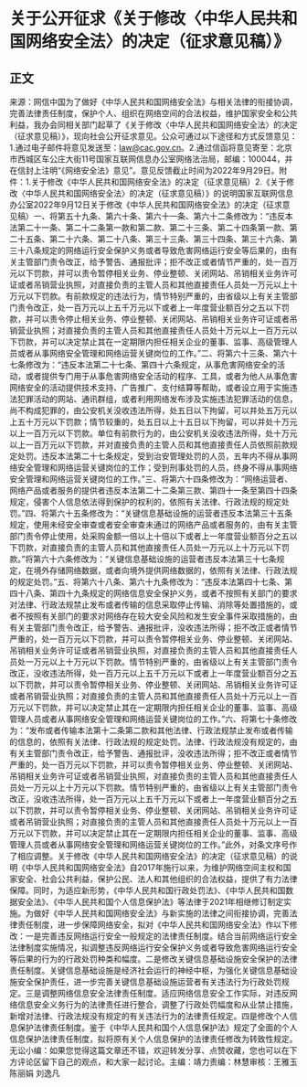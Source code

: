 # 关于公开征求《关于修改〈中华人民共和国网络安全法〉的决定（征求意见稿）》
## 正文
来源：网信中国为了做好《中华人民共和国网络安全法》与相关法律的衔接协调，完善法律责任制度，保护个人、组织在网络空间的合法权益，维护国家安全和公共利益，我办会同相关部门起草了《关于修改〈中华人民共和国网络安全法〉的决定（征求意见稿）》，现向社会公开征求意见。公众可通过以下途径和方式反馈意见：1.通过电子邮件将意见发送至：law@cac.gov.cn。2.通过信函将意见寄至：北京市西城区车公庄大街11号国家互联网信息办公室网络法治局，邮编：100044，并在信封上注明“《网络安全法》意见”。意见反馈截止时间为2022年9月29日。附件：1.关于修改《中华人民共和国网络安全法》的决定（征求意见稿）2.《关于修改〈中华人民共和国网络安全法〉的决定（征求意见稿）》的说明国家互联网信息办公室2022年9月12日关于修改《中华人民共和国网络安全法》的决定（征求意见稿）一、将第五十九条、第六十条、第六十一条、第六十二条修改为：“违反本法第二十一条、第二十二条第一款和第二款、第二十三条、第二十四条第一款、第二十五条、第二十六条、第二十八条、第三十三条、第三十四条、第三十六条、第三十八条规定的网络运行安全保护义务或者导致危害网络运行安全等后果的，由有关主管部门责令改正，给予警告、通报批评；拒不改正或者情节严重的，处一百万元以下罚款，并可以责令暂停相关业务、停业整顿、关闭网站、吊销相关业务许可证或者吊销营业执照，对直接负责的主管人员和其他直接责任人员处一万元以上十万元以下罚款。有前款规定的违法行为，情节特别严重的，由省级以上有关主管部门责令改正，处一百万元以上五千万元以下或者上一年度营业额百分之五以下罚款，并可以责令停止相关业务、停业整顿、关闭网站、吊销相关业务许可证或者吊销营业执照；对直接负责的主管人员和其他直接责任人员处十万元以上一百万元以下罚款，并可以决定禁止其在一定期限内担任相关企业的董事、监事、高级管理人员或者从事网络安全管理和网络运营关键岗位的工作。”二、将第六十三条、第六十七条修改为：“违反本法第二十七条、第四十六条规定，从事危害网络安全的活动，或者提供专门用于从事危害网络安全活动的程序、工具，或者为他人从事危害网络安全的活动提供技术支持、广告推广、支付结算等帮助，或者设立用于实施违法犯罪活动的网站、通讯群组，或者利用网络发布涉及实施违法犯罪活动的信息，尚不构成犯罪的，由公安机关没收违法所得，处五日以下拘留，可以并处五万元以上五十万元以下罚款；情节较重的，处五日以上十五日以下拘留，可以并处十万元以上一百万元以下罚款。单位有前款行为的，由公安机关没收违法所得，处十万元以上一百万元以下罚款，并对直接负责的主管人员和其他直接责任人员依照前款规定处罚。违反本法第二十七条规定，受到治安管理处罚的人员，五年内不得从事网络安全管理和网络运营关键岗位的工作；受到刑事处罚的人员，终身不得从事网络安全管理和网络运营关键岗位的工作。”三、将第六十四条修改为：“网络运营者、网络产品或者服务的提供者违反本法第二十二条第三款、第四十一条至第四十四条规定，侵害个人信息依法得到保护的权利的，依照有关法律、行政法规的规定处罚。”四、将第六十五条修改为：“关键信息基础设施的运营者违反本法第三十五条规定，使用未经安全审查或者安全审查未通过的网络产品或者服务的，由有关主管部门责令停止使用，处采购金额一倍以上十倍以下或者上一年度营业额百分之五以下罚款，对直接负责的主管人员和其他直接责任人员处一万元以上十万元以下罚款。”将第六十六条修改为：“关键信息基础设施的运营者违反本法第三十七条规定，在境外存储网络数据，或者向境外提供网络数据的，依照有关法律、行政法规的规定处罚。”五、将第六十八条、第六十九条修改为：“违反本法第四十七条、第四十八条、第四十九条规定的网络信息安全保护义务，或者不按照有关部门的要求对法律、行政法规禁止发布或者传输的信息采取停止传输、消除等处置措施的，或者不按照有关部门的要求对网络存在较大安全风险和发生安全事件采取措施的，由有关主管部门责令改正，给予警告、通报批评，没收违法所得；拒不改正或者情节严重的，处一百万元以下罚款，并可以责令暂停相关业务、停业整顿、关闭网站、吊销相关业务许可证或者吊销营业执照，对直接负责的主管人员和其他直接责任人员处一万元以上十万元以下罚款。情节特别严重的，由省级以上有关主管部门责令改正，没收违法所得，处一百万元以上五千万元以下或者上一年度营业额百分之五以下罚款，并可以责令暂停相关业务、停业整顿、关闭网站、吊销相关业务许可证或者吊销营业执照；对直接负责的主管人员和其他直接责任人员处十万元以上一百万元以下罚款，并可以决定禁止其在一定期限内担任相关企业的董事、监事、高级管理人员或者从事网络安全管理和网络运营关键岗位的工作。”六、将第七十条修改为：“发布或者传输本法第十二条第二款和其他法律、行政法规禁止发布或者传输的信息的，依照有关法律、行政法规的规定处罚。法律、行政法规没有规定的，由有关主管部门责令改正，给予警告、通报批评，没收违法所得；拒不改正或者情节严重的，处一百万元以下罚款，并可以责令暂停相关业务、停业整顿、关闭网站、吊销相关业务许可证或者吊销营业执照，对直接负责的主管人员和其他直接责任人员处一万元以上十万元以下罚款。情节特别严重的，由省级以上有关主管部门责令改正，没收违法所得，处一百万元以上五千万元以下或者上一年度营业额百分之五以下罚款，并可以责令暂停相关业务、停业整顿、关闭网站、吊销相关业务许可证或者吊销营业执照；对直接负责的主管人员和其他直接责任人员处十万元以上一百万元以下罚款，并可以决定禁止其在一定期限内担任相关企业的董事、监事、高级管理人员或者从事网络安全管理和网络运营关键岗位的工作。”此外，对条文序号作了相应调整。关于修改《中华人民共和国网络安全法》的决定（征求意见稿）的说明《中华人民共和国网络安全法》自2017年施行以来，为维护网络空间主权和国家安全、社会公共利益，保护公民、法人和其他组织的合法权益，提供了有力法律保障。同时，为适应新形势，《中华人民共和国行政处罚法》、《中华人民共和国数据安全法》、《中华人民共和国个人信息保护法》等法律于2021年相继修订制定实施。为做好《中华人民共和国网络安全法》与新实施的法律之间衔接协调，完善法律责任制度，进一步保障网络安全，拟对《中华人民共和国网络安全法》作以下修改：一是完善违反网络运行安全一般规定的法律责任制度。结合当前网络运行安全法律制度实施情况，拟调整违反网络运行安全保护义务或者导致危害网络运行安全等后果的行为的行政处罚种类和幅度。二是修改关键信息基础设施安全保护的法律责任制度。关键信息基础设施是经济社会运行的神经中枢，为强化关键信息基础设施安全保护责任，进一步完善关键信息基础设施运营者有关违法行为行政处罚规定。三是调整网络信息安全法律责任制度。适应网络信息安全工作实际，对违反网络信息安全义务行为的法律责任进行整合，调整了行政处罚幅度和从业禁止措施，新增对法律、行政法规没有规定的有关违法行为的法律责任规定。四是修改个人信息保护法律责任制度。鉴于《中华人民共和国个人信息保护法》规定了全面的个人信息保护法律责任制度，拟将原有关个人信息保护的法律责任修改为转致性规定。无讼小编：如果您觉得这篇文章还不错，欢迎转发分享、点赞收藏，您也可以在下方评论区留下自己的观点，和大家一起讨论。主编：靖力责编：林慧审核：王雅玉 陈丽娟 刘逸凡